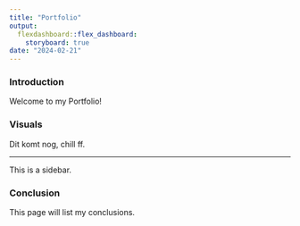 ```yaml
---
title: "Portfolio"
output: 
  flexdashboard::flex_dashboard:
    storyboard: true
date: "2024-02-21"
---
```


### Introduction

Welcome to my Portfolio!

### Visuals

Dit komt nog, chill ff.

***
This is a sidebar.

### Conclusion

This page will list my conclusions.
